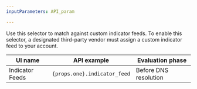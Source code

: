 ```yaml
---
inputParameters: API_param

---
```



Use this selector to match against custom indicator feeds. To enable this selector, a designated third-party vendor must assign a custom indicator feed to your account.

| UI name         | API example         | Evaluation phase      |
| --------------- | ------------------- | --------------------- |
| Indicator Feeds | <code>{props.one}.indicator_feed</code> | Before DNS resolution |
